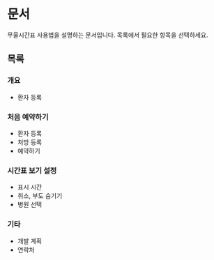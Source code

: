
# 문서

무울시간표 사용법을 설명하는 문서입니다. 목록에서 필요한 항목을 선택하세요.

## 목록

### 개요

<ul className="flex flex-col pl-6">
  <li>
    <Link to={ROUTES.overview}>환자 등록</Link>
  </li>
</ul>

### 처음 예약하기

<ul className="flex flex-col pl-6">
  <li>
    <Link to={ROUTES.basic_patient_registration}>환자 등록</Link>
  </li>
  <li>
    <Link to={ROUTES.basic_prescription_registration}>처방 등록</Link>
  </li>
  <li>
    <Link to={ROUTES.basic_reserve}>예약하기</Link>
  </li>
</ul>

### 시간표 보기 설정

<ul className="flex flex-col pl-6">
  <li>
    <Link to={ROUTES.view_duration}>표시 시간</Link>
  </li>
  <li>
    <Link to={ROUTES.view_state}>취소, 부도 숨기기</Link>
  </li>
  <li>
    <Link to={ROUTES.view_clinic}>병원 선택</Link>
  </li>
</ul>

### 기타

<ul className="flex flex-col pl-6">
  <li>
    <Link to={ROUTES.roadmap}>개발 계획</Link>
  </li>
  <li>
    <Link to={ROUTES.contacts}>연락처</Link>
  </li>
</ul>
